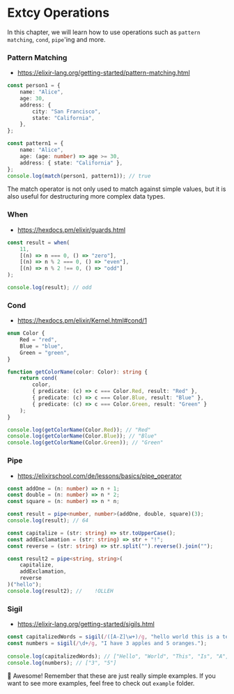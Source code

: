# Extcy Operations

In this chapter, we will learn how to use operations such as `pattern matching`, `cond`, `pipe`'ing and more.

### Pattern Matching

- https://elixir-lang.org/getting-started/pattern-matching.html

```ts
const person1 = {
    name: "Alice",
    age: 30,
    address: {
        city: "San Francisco",
        state: "California",
    },
};

const pattern1 = {
    name: "Alice",
    age: (age: number) => age >= 30,
    address: { state: "California" },
};
console.log(match(person1, pattern1)); // true
```

The match operator is not only used to match against simple values, but it is also useful for destructuring more complex data types.

### When

- https://hexdocs.pm/elixir/guards.html

```ts
const result = when(
    11,
    [(n) => n === 0, () => "zero"],
    [(n) => n % 2 === 0, () => "even"],
    [(n) => n % 2 !== 0, () => "odd"]
);

console.log(result); // odd
```

### Cond

- https://hexdocs.pm/elixir/Kernel.html#cond/1

```ts
enum Color {
    Red = "red",
    Blue = "blue",
    Green = "green",
}

function getColorName(color: Color): string {
    return cond(
        color,
        { predicate: (c) => c === Color.Red, result: "Red" },
        { predicate: (c) => c === Color.Blue, result: "Blue" },
        { predicate: (c) => c === Color.Green, result: "Green" }
    );
}

console.log(getColorName(Color.Red)); // "Red"
console.log(getColorName(Color.Blue)); // "Blue"
console.log(getColorName(Color.Green)); // "Green"
```

### Pipe

- https://elixirschool.com/de/lessons/basics/pipe_operator

```ts
const addOne = (n: number) => n + 1;
const double = (n: number) => n * 2;
const square = (n: number) => n * n;

const result = pipe<number, number>(addOne, double, square)(3);
console.log(result); // 64

const capitalize = (str: string) => str.toUpperCase();
const addExclamation = (str: string) => str + "!";
const reverse = (str: string) => str.split("").reverse().join("");

const result2 = pipe<string, string>(
    capitalize,
    addExclamation,
    reverse
)("hello");
console.log(result2); //    !OLLEH
```

### Sigil

- https://elixir-lang.org/getting-started/sigils.html

```ts
const capitalizedWords = sigil(/([A-Z]\w+)/g, "hello world this is a test");
const numbers = sigil(/\d+/g, "I have 3 apples and 5 oranges.");
    
console.log(capitalizedWords); // ["Hello", "World", "This", "Is", "A", "Test"]
console.log(numbers); // ["3", "5"]
```

🥳 Awesome! Remember that these are just really simple examples. If you want to see more examples, feel free to check out `example` folder.
